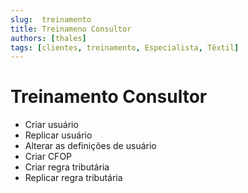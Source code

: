```yaml
---
slug:  treinamento
title: Treinameno Consultor
authors: [thales]
tags: [clientes, treinamento, Especialista, Têxtil]
---
```


# Treinamento Consultor

- Criar usuário
- Replicar usuário
- Alterar as definições de usuário
- Criar CFOP
- Criar regra tributária
- Replicar regra tributária